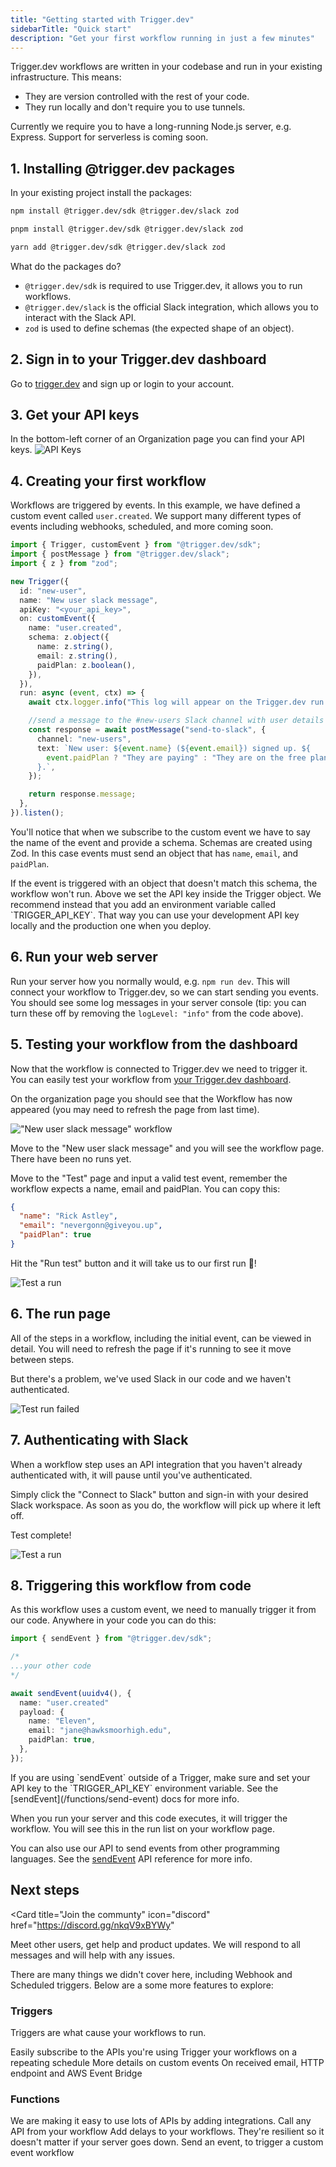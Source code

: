 ```yaml
---
title: "Getting started with Trigger.dev"
sidebarTitle: "Quick start"
description: "Get your first workflow running in just a few minutes"
---
```


Trigger.dev workflows are written in your codebase and run in your existing infrastructure. This means:

- They are version controlled with the rest of your code.
- They run locally and don't require you to use tunnels.

<Note>
  Currently we require you to have a long-running Node.js server, e.g. Express.
  Support for serverless is coming soon.
</Note>

## 1. Installing @trigger.dev packages

In your existing project install the packages:

<Tabs>
  <Tab title="npm">

```bash
npm install @trigger.dev/sdk @trigger.dev/slack zod
```

  </Tab>
  <Tab title="pnpm">

```bash
pnpm install @trigger.dev/sdk @trigger.dev/slack zod
```

  </Tab>
  <Tab title="yarn">

```bash
yarn add @trigger.dev/sdk @trigger.dev/slack zod
```

  </Tab>
</Tabs>

What do the packages do?

- `@trigger.dev/sdk` is required to use Trigger.dev, it allows you to run workflows.
- `@trigger.dev/slack` is the official Slack integration, which allows you to interact with the Slack API.
- `zod` is used to define schemas (the expected shape of an object).

## 2. Sign in to your Trigger.dev dashboard

Go to [trigger.dev](https://app.trigger.dev) and sign up or login to your account.

## 3. Get your API keys

In the bottom-left corner of an Organization page you can find your API keys.
![API Keys](/images/api-keys.png)

## 4. Creating your first workflow

Workflows are triggered by events. In this example, we have defined a custom event called `user.created`. We support many different types of events including webhooks, scheduled, and more coming soon.

```ts first-workflow.ts
import { Trigger, customEvent } from "@trigger.dev/sdk";
import { postMessage } from "@trigger.dev/slack";
import { z } from "zod";

new Trigger({
  id: "new-user",
  name: "New user slack message",
  apiKey: "<your_api_key>",
  on: customEvent({
    name: "user.created",
    schema: z.object({
      name: z.string(),
      email: z.string(),
      paidPlan: z.boolean(),
    }),
  }),
  run: async (event, ctx) => {
    await ctx.logger.info("This log will appear on the Trigger.dev run page");

    //send a message to the #new-users Slack channel with user details
    const response = await postMessage("send-to-slack", {
      channel: "new-users",
      text: `New user: ${event.name} (${event.email}) signed up. ${
        event.paidPlan ? "They are paying" : "They are on the free plan"
      }.`,
    });

    return response.message;
  },
}).listen();
```

You'll notice that when we subscribe to the custom event we have to say the name of the event and provide a schema. Schemas are created using Zod. In this case events must send an object that has `name`, `email`, and `paidPlan`.

<Note>
  If the event is triggered with an object that doesn't match this schema, the
  workflow won't run.
</Note>

<Note>
  Above we set the API key inside the Trigger object. We recommend instead that
  you add an environment variable called `TRIGGER_API_KEY`. That way you can use
  your development API key locally and the production one when you deploy.
</Note>

## 6. Run your web server

Run your server how you normally would, e.g. `npm run dev`. This will connect your workflow to Trigger.dev, so we can start sending you events. You should see some log messages in your server console (tip: you can turn these off by removing the `logLevel: "info"` from the code above).

## 5. Testing your workflow from the dashboard

Now that the workflow is connected to Trigger.dev we need to trigger it. You can easily test your workflow from [your Trigger.dev dashboard](https://app.trigger.dev).

On the organization page you should see that the Workflow has now appeared (you may need to refresh the page from last time).

!["New user slack message" workflow](/images/workflow.png)

Move to the "New user slack message" and you will see the workflow page. There have been no runs yet.

Move to the "Test" page and input a valid test event, remember the workflow expects a name, email and paidPlan. You can copy this:

```json
{
  "name": "Rick Astley",
  "email": "nevergonn@giveyou.up",
  "paidPlan": true
}
```

Hit the "Run test" button and it will take us to our first run 🚀!

![Test a run](/images/run-test.png)

## 6. The run page

All of the steps in a workflow, including the initial event, can be viewed in detail. You will need to refresh the page if it's running to see it move between steps.

But there's a problem, we've used Slack in our code and we haven't authenticated.

![Test run failed](/images/run-failed.png)

## 7. Authenticating with Slack

When a workflow step uses an API integration that you haven't already authenticated with, it will pause until you've authenticated.

Simply click the "Connect to Slack" button and sign-in with your desired Slack workspace. As soon as you do, the workflow will pick up where it left off.

Test complete!

![Test a run](/images/run-succeeded.png)

## 8. Triggering this workflow from code

As this workflow uses a custom event, we need to manually trigger it from our code. Anywhere in your code you can do this:

```ts
import { sendEvent } from "@trigger.dev/sdk";

/*
...your other code
*/

await sendEvent(uuidv4(), {
  name: "user.created"
  payload: {
    name: "Eleven",
    email: "jane@hawksmoorhigh.edu",
    paidPlan: true,
  },
});
```

<Note>
  If you are using `sendEvent` outside of a Trigger, make sure and set your API
  key to the `TRIGGER_API_KEY` environment variable. See the
  [sendEvent](/functions/send-event) docs for more info.
</Note>

When you run your server and this code executes, it will trigger the workflow. You will see this in the run list on your workflow page.

You can also use our API to send events from other programming languages. See the [sendEvent](/api/events/sendEvent) API reference for more info.

## Next steps

<Card
  title="Join the communty"
  icon="discord"
  href="https://discord.gg/nkqV9xBYWy"
>
  Meet other users, get help and product updates. We will respond to all
  messages and will help with any issues.
</Card>

There are many things we didn't cover here, including Webhook and Scheduled triggers. Below are a some more features to explore:

### Triggers

Triggers are what cause your workflows to run.

<CardGroup>
  <Card title="Webhooks" icon="rectangle-terminal" href="/triggers/webhooks">
    Easily subscribe to the APIs you're using
  </Card>
  <Card title="Scheduled" icon="clock" href="/triggers/scheduled">
    Trigger your workflows on a repeating schedule
  </Card>
  <Card title="Custom events" icon="code" href="/triggers/custom-events">
    More details on custom events
  </Card>
  <Card title="More coming soon" icon="bookmark">
    On received email, HTTP endpoint and AWS Event Bridge
  </Card>
</CardGroup>

### Functions

<CardGroup>
  <Card
    title="API integrations"
    icon="rectangle-terminal"
    href="/integrations/apis"
  >
    We are making it easy to use lots of APIs by adding integrations.
  </Card>
  <Card title="Fetch" icon="server" href="/functions/fetch">
    Call any API from your workflow
  </Card>
  <Card title="Delays" icon="alarm-clock" href="/functions/delays">
    Add delays to your workflows. They're resilient so it doesn't matter if your
    server goes down.
  </Card>
  <Card title="Send event" icon="code" href="/functions/send-event">
    Send an event, to trigger a custom event workflow
  </Card>
</CardGroup>
